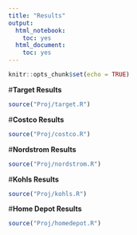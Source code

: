 ---
title: "Results"
output:
  html_notebook:
    toc: yes
  html_document:
    toc: yes
---

```{r setup, include=FALSE}
knitr::opts_chunk$set(echo = TRUE)
```

#**Target Results**
```{r}
source("Proj/target.R")
```
#**Costco Results**
```{r}
source("Proj/costco.R")
```


#**Nordstrom Results**
```{r}
source("Proj/nordstrom.R")
```
#**Kohls Results**
```{r}
source("Proj/kohls.R")
```
#**Home Depot Results**
```{r}
source("Proj/homedepot.R")
```
